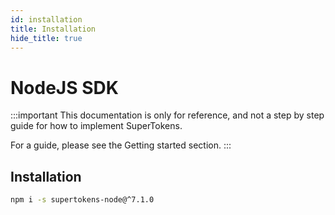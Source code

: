 ```yaml
---
id: installation
title: Installation
hide_title: true
---
```



# NodeJS SDK

:::important
This documentation is only for reference, and not a step by step guide for how to implement SuperTokens.

For a guide, please see the <GuidesLink>Getting started section</GuidesLink>.
:::

## Installation

```bash
npm i -s supertokens-node@^7.1.0
```
